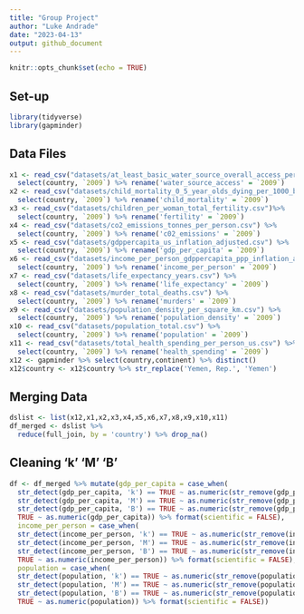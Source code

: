 ```yaml
---
title: "Group Project"
author: "Luke Andrade"
date: "2023-04-13"
output: github_document
---
```


```r
knitr::opts_chunk$set(echo = TRUE)
```

## Set-up

```r
library(tidyverse)
library(gapminder)
```

## Data Files

```r
x1 <- read_csv("datasets/at_least_basic_water_source_overall_access_percent.csv") %>%
  select(country, `2009`) %>% rename('water_source_access' = `2009`)
x2 <- read_csv("datasets/child_mortality_0_5_year_olds_dying_per_1000_born.csv") %>%
  select(country, `2009`) %>% rename('child_mortality' = `2009`)
x3 <- read_csv("datasets/children_per_woman_total_fertility.csv")%>%
  select(country, `2009`) %>% rename('fertility' = `2009`)
x4 <- read_csv("datasets/co2_emissions_tonnes_per_person.csv") %>%
  select(country, `2009`) %>% rename('c02_emissions' = `2009`)
x5 <- read_csv("datasets/gdppercapita_us_inflation_adjusted.csv") %>%
  select(country, `2009`) %>% rename('gdp_per_capita' = `2009`)
x6 <- read_csv("datasets/income_per_person_gdppercapita_ppp_inflation_adjusted.csv") %>%
  select(country, `2009`) %>% rename('income_per_person' = `2009`)
x7 <- read_csv("datasets/life_expectancy_years.csv") %>%
  select(country, `2009`) %>% rename('life_expectancy' = `2009`)
x8 <- read_csv("datasets/murder_total_deaths.csv") %>%
  select(country, `2009`) %>% rename('murders' = `2009`)
x9 <- read_csv("datasets/population_density_per_square_km.csv") %>%
  select(country, `2009`) %>% rename('population_density' = `2009`)
x10 <- read_csv("datasets/population_total.csv") %>%
  select(country, `2009`) %>% rename('population' = `2009`)
x11 <- read_csv("datasets/total_health_spending_per_person_us.csv") %>%
  select(country, `2009`) %>% rename('health_spending' = `2009`)
x12 <- gapminder %>% select(country,continent) %>% distinct()
x12$country <- x12$country %>% str_replace('Yemen, Rep.', 'Yemen')
```

## Merging Data

```r
dslist <- list(x12,x1,x2,x3,x4,x5,x6,x7,x8,x9,x10,x11)
df_merged <- dslist %>%
  reduce(full_join, by = 'country') %>% drop_na()
```

## Cleaning 'k' 'M' 'B'

```r
df <- df_merged %>% mutate(gdp_per_capita = case_when(
  str_detect(gdp_per_capita, 'k') == TRUE ~ as.numeric(str_remove(gdp_per_capita,'k')) * 1e3,
  str_detect(gdp_per_capita, 'M') == TRUE ~ as.numeric(str_remove(gdp_per_capita,'M')) * 1e6,
  str_detect(gdp_per_capita, 'B') == TRUE ~ as.numeric(str_remove(gdp_per_capita,'B')) * 1e9,
  TRUE ~ as.numeric(gdp_per_capita)) %>% format(scientific = FALSE),
  income_per_person = case_when(
  str_detect(income_per_person, 'k') == TRUE ~ as.numeric(str_remove(income_per_person,'k')) * 1e3,
  str_detect(income_per_person, 'M') == TRUE ~ as.numeric(str_remove(income_per_person,'M')) * 1e6,
  str_detect(income_per_person, 'B') == TRUE ~ as.numeric(str_remove(income_per_person,'B')) * 1e9,
  TRUE ~ as.numeric(income_per_person)) %>% format(scientific = FALSE),
  population = case_when(
  str_detect(population, 'k') == TRUE ~ as.numeric(str_remove(population,'k')) * 1e3,
  str_detect(population, 'M') == TRUE ~ as.numeric(str_remove(population,'M')) * 1e6,
  str_detect(population, 'B') == TRUE ~ as.numeric(str_remove(population,'B')) * 1e9,
  TRUE ~ as.numeric(population)) %>% format(scientific = FALSE))
```